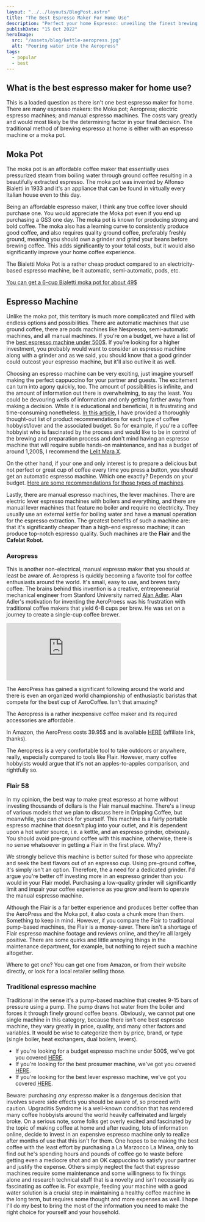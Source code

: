 ```yaml
---
layout: "../../layouts/BlogPost.astro"
title: "The Best Espresso Maker For Home Use"
description: "Perfect your home Espresso: unveiling the finest brewing methods for enthusiasts. Moka pots, espresso machines, Aeropress, manual levers and more."
publishDate: "15 Oct 2022"
heroImage:
  src: "/assets/blog/kettle-aeropress.jpg"
  alt: "Pouring water into the Aeropress"
tags:
  - popular
  - best
---
```


## What is the best espresso maker for home use?

This is a loaded question as there isn't one best espresso maker for home. There are many espresso makers: the Moka pot; Aeropress; electric espresso machines; and manual espresso machines. The costs vary greatly and would most likely be the determining factor in your final decision. The traditional method of brewing espresso at home is either with an espresso machine or a moka pot.


## Moka Pot

The moka pot is an affordable coffee maker that essentially uses pressurized steam from boiling water through ground coffee resulting in a beautifully extracted espresso. The moka pot was invented by Alfonso Bialetti in 1933 and it's an appliance that can be found in virtually every Italian house even to this day.

Being an affordable espresso maker, I think any true coffee lover should purchase one. You would appreciate the Moka pot even if you end up purchasing a GS3 one day. The moka pot is known for producing strong and bold coffee. The moka also has a learning curve to consistently produce good coffee, and also requires quality ground coffee, preferably freshly ground, meaning you should own a grinder and grind your beans before brewing coffee. This adds significantly to your total costs, but it would also significantly improve your home coffee experience.

The Bialetti Moka Pot is a rather cheap product compared to an electricity-based espresso machine, be it automatic, semi-automatic, pods, etc.

[You can get a 6-cup Bialetti moka pot for about 49$ ](https://amzn.to/3NWzIMQ)


## Espresso Machine

Unlike the moka pot, this territory is much more complicated and filled with endless options and possibilities. There are automatic machines that use ground coffee, there are pods machines like Nespresso, semi-automatic machines, and all manual machines. If you're on a budget, we have a list of the [best espresso machine under 500$](/posts/best-prosumer-espresso-machine/). If you're looking for a higher investment, you probably would want to consider an espresso machine along with a grinder and as we said, you should know that a good grinder could outcost your espresso machine, but it'll also outlive it as well. 

Choosing an espresso machine can be very exciting, just imagine yourself making the perfect cappuccino for your partner and guests. The excitement can turn into agony quickly, too. The amount of possibilities is infinite, and the amount of information out there is overwhelming, to say the least. You could be devouring wells of information and only getting farther away from making a decision. While it is educational and beneficial, it is frustrating and time-consuming nonetheless. [In this article](/posts/best-prosumer-espresso-machine/), I have provided a thoroughly thought-out list of product recommendations for each type of coffee hobbyist/lover and the associated budget. So for example, if you're a coffee hobbyist who is fascinated by the process and would like to be in control of the brewing and preparation process and don't mind having an espresso machine that will require subtle hands-on maintenance, and has a budget of around 1,200$, I recommend the [Lelit Mara X](/posts/best-prosumer-espresso-machine/#lelit-mara-x).

On the other hand, if your one and only interest is to prepare a delicious but not perfect or great cup of coffee every time you press a button, you should get an automatic espresso machine. Which one exactly? Depends on your budget. [Here are some recommendations for those types of machines](https://www.coffeeness.de/en/best-super-automatic-espresso-machine/).

Lastly, there are manual espresso machines, the lever machines. There are electric lever espresso machines with boilers and everything, and there are manual lever machines that feature no boiler and require no electricity. They usually use an external kettle for boiling water and have a manual operation for the espresso extraction. The greatest benefits of such a machine are: that it's significantly cheaper than a high-end espresso machine; it can produce top-notch espresso quality. Such machines are the **Flair** and the **Cafelat Robot.**


### Aeropress

This is another non-electrical, manual espresso maker that you should at least be aware of. Aeropress is quickly becoming a favorite tool for coffee enthusiasts around the world. It's small, easy to use, and brews tasty coffee. The brains behind this invention is a creative, entrepreneurial mechanical engineer from Stanford University named [Alan Adler](https://priceonomics.com/the-invention-of-the-aeropress/). Alan Adler's motivation for inventing the AeroProess was his frustration with traditional coffee makers that yield 6-8 cups per brew. He was set on a journey to create a single-cup coffee brewer.

<iframe class="video-embed" title="vimeo-player" src="https://player.vimeo.com/video/40980282?h=146e27f2db" frameborder="0" allowfullscreen></iframe>

The AeroPress has gained a significant following around the world and there is even an organized world championship of enthusiastic baristas that compete for the best cup of AeroCoffee. Isn't that amazing?

The Aeropress is a rather inexpensive coffee maker and its required accessories are affordable. 

In Amazon, the AeroPress costs 39.95$ and is available [HERE](https://amzn.to/3UP6Qs8) (affiliate link, thanks).

The Aeropress is a very comfortable tool to take outdoors or anywhere, really, especially compared to tools like Flair. However, many coffee hobbyists would argue that it's not an apples-to-apples comparison, and rightfully so.


### Flair 58

In my opinion, the best way to make great espresso at home without investing thousands of dollars is the Flair manual machine. There's a lineup of various models that we plan to discuss here in Dripping Coffee, but meanwhile, you can check for yourself. This machine is a fairly portable espresso machine that doesn't plug into your outlet, and it is dependent upon a hot water source, i.e. a kettle, and an espresso grinder, obviously. You should avoid pre-ground coffee with this machine, otherwise, there is no sense whatsoever in getting a Flair in the first place. Why?

We strongly believe this machine is better suited for those who appreciate and seek the best flavors out of an espresso cup. Using pre-ground coffee, it's simply isn't an option. Therefore, the a need for a dedicated grinder. I'd argue you're better off investing more in an espresso grinder than you would in your Flair model. Purchasing a low-quality grinder will significantly limit and impair your coffee experience as you grow and learn to operate the manual espresso machine.

Although the Flair is a far better experience and produces better coffee than the AeroPress and the Moka pot, it also costs a chunk more than them. Something to keep in mind. However, if you compare the Flair to traditional pump-based machines, the Flair is a money-saver. There isn't a shortage of Flair espresso machine footage and reviews online, and they're all largely positive. There are some quirks and little annoying things in the maintenance department, for example, but nothing to reject such a machine altogether.

Where to get one? You can get one from Amazon, or from their website directly, or look for a local retailer selling those.


### Traditional espresso machine

Traditional in the sense it's a pump-based machine that creates 9-15 bars of pressure using a pump. The pump draws hot water from the boiler and forces it through finely ground coffee beans. Obviously, we cannot put one single machine in this category, because there isn't one best espresso machine, they vary greatly in price, quality, and many other factors and variables. It would be wise to categorize them by price, brand, or type (single boiler, heat exchangers, dual boilers, levers).



* If you're looking for a budget espresso machine under 500$, we've got you covered [HERE](/posts/best-espresso-machine-under-500/).
* If you're looking for the best prosumer machine, we've got you covered [HERE](/posts/best-prosumer-espresso-machine/).
* If you're looking for the best lever espresso machine, we've got you covered [HERE](/posts/best-lever-espresso-machine/).

Beware: purchasing _any_ espresso maker is a dangerous decision that involves severe side effects you should be aware of, so proceed with caution. Upgraditis Syndrome is a well-known condition that has rendered many coffee hobbyists around the world heavily caffeinated and largely broke. On a serious note, some folks get overly excited and fascinated by the topic of making coffee at home and after reading, lots of information online, decide to invest in an expensive espresso machine only to realize after months of use that this isn't for them. One hopes to be making the best coffee with the least effort by purchasing a La Marzocco La Minea, only to find out he's spending hours and pounds of coffee go to waste before getting even a mediocre shot and an OK cappuccino to satisfy your partner and justify the expense. Others simply neglect the fact that espresso machines require some maintenance and some willingness to fix things alone and research technical stuff that is a novelty and isn't necessarily as fascinating as coffee is. For example, feeding your machine with a good water solution is a crucial step in maintaining a healthy coffee machine in the long term, but requires some thought and more expenses as well. I hope I'll do my best to bring the most of the information you need to make the right choice for yourself and your household.
